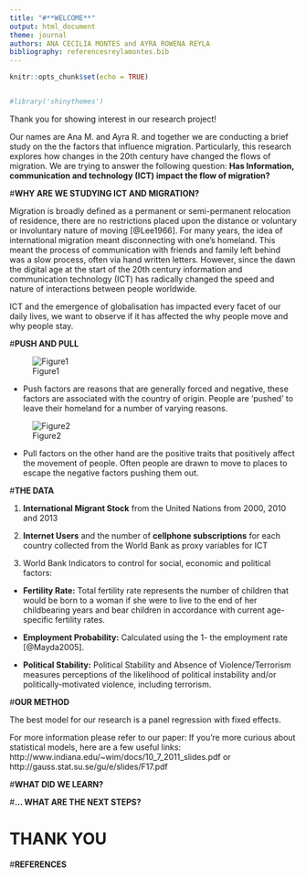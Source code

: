 ```yaml
--- 
title: "#**WELCOME**"
output: html_document 
theme: journal
authors: ANA CECILIA MONTES and AYRA ROWENA REYLA 
bibliography: referencesreylamontes.bib
---
```



```r
knitr::opts_chunk$set(echo = TRUE)


#library('shinythemes')

```

Thank you for showing interest in our research project! 

Our names are Ana M. and Ayra R. and together we are conducting a brief study on the the factors that influence migration. Particularly, this research explores how changes in the 20th century have  changed the flows of migration. We are trying to answer the following question: **Has Information, communication and technology (ICT) impact the flow of migration?**

#**WHY ARE WE STUDYING ICT AND MIGRATION?**

Migration is broadly defined as a permanent or semi-permanent relocation of residence, there are no restrictions placed upon the distance or voluntary or involuntary nature of moving [@Lee1966]. For many years, the idea of international migration meant disconnecting with one's homeland. This meant the process of communication with friends and family left behind was a slow process, often via hand written letters. However, since the dawn the digital age at the start of the 20th century information and communication technology (ICT) has radically changed the speed and nature of interactions between people worldwide. 

ICT and the emergence of globalisation has impacted every facet of our daily lives, we want to observe if it has affected the why people move and why people stay. 


#**PUSH AND PULL**

![Figure1](http://i63.tinypic.com/2u7ul1k.jpg) 

- Push factors are reasons that are generally forced and negative, these factors are associated with the country of origin. People are 'pushed' to leave their homeland for a number of varying reasons.  

![Figure2](http://i67.tinypic.com/5vmwrm.jpg) 

- Pull factors on the other hand are the positive traits that positively affect the movement of people. Often people are drawn to move to places to escape the negative factors pushing them out.



#**THE DATA**

1. **International Migrant Stock** from the United Nations from 2000, 2010 and 2013

2. **Internet Users** and the number of **cellphone subscriptions** for each country collected from the World Bank as proxy variables for ICT 

3. World Bank Indicators to control for social, economic and political factors:

- **Fertility Rate:** Total fertility rate represents the number of children that would be born to a woman if she were to live to the end of her childbearing years and bear children in accordance with current age-specific fertility rates.

- **Employment Probability:** Calculated using the 1- the employment rate [@Mayda2005].

- **Political Stability:** Political Stability and Absence of Violence/Terrorism measures perceptions of the likelihood of political instability and/or politically-motivated violence, including terrorism.

#**OUR METHOD**

The best model for our research is a panel regression with fixed effects.

For more information please refer to our paper: 
If you're more curious about statistical models, here are a few useful links: http://www.indiana.edu/~wim/docs/10_7_2011_slides.pdf or http://gauss.stat.su.se/gu/e/slides/F17.pdf

#**WHAT DID WE LEARN?**


#**... WHAT ARE THE NEXT STEPS?** 



# **THANK YOU**

#**REFERENCES**